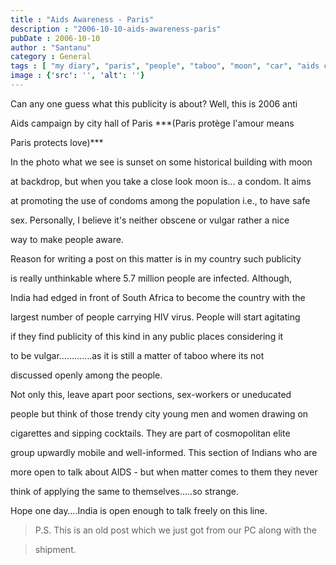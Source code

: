 ```yaml
---
title : "Aids Awareness - Paris"
description : "2006-10-10-aids-awareness-paris"
pubDate : 2006-10-10
author : "Santanu"
category : General
tags : [ "my diary", "paris", "people", "taboo", "moon", "car", "aids campaign",]
image : {'src': '', 'alt': ''}
---
```






Can any one guess what this publicity is about? Well, this is 2006 anti

Aids campaign by city hall of Paris ***(Paris protège l'amour means

Paris protects love)***



  



In the photo what we see is sunset on some historical building with moon

at backdrop, but when you take a close look moon is... a condom. It aims

at promoting the use of condoms among the population i.e., to have safe

sex. Personally, I believe it's neither obscene or vulgar rather a nice

way to make people aware.



  



Reason for writing a post on this matter is in my country such publicity

is really unthinkable where 5.7 million people are infected. Although,

India had edged in front of South Africa to become the country with the

largest number of people carrying HIV virus. People will start agitating

if they find publicity of this kind in any public places considering it

to be vulgar………….as it is still a matter of taboo where its not

discussed openly among the people.



  



Not only this, leave apart poor sections, sex-workers or uneducated

people but think of those trendy city young men and women drawing on

cigarettes and sipping cocktails. They are part of cosmopolitan elite

group upwardly mobile and well-informed. This section of Indians who are

more open to talk about AIDS - but when matter comes to them they never

think of applying the same to themselves…..so strange.



  



Hope one day….India is open enough to talk freely on this line.



  



> P.S. This is an old post which we just got from our PC along with the

> shipment.
